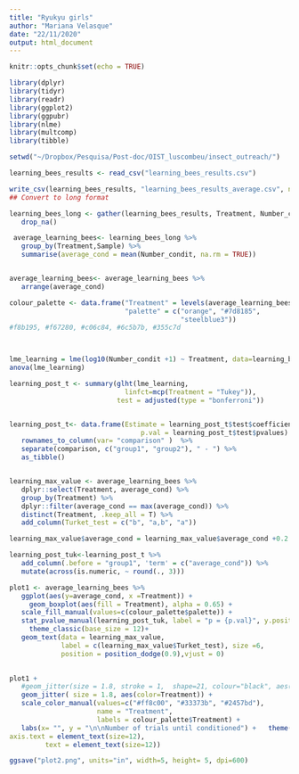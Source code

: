 ```yaml
---
title: "Ryukyu girls"
author: "Mariana Velasque"
date: "22/11/2020"
output: html_document
---
```


```r
knitr::opts_chunk$set(echo = TRUE)
```

```r
library(dplyr)
library(tidyr)
library(readr)
library(ggplot2)
library(ggpubr)
library(nlme)
library(multcomp)
library(tibble)

setwd("~/Dropbox/Pesquisa/Post-doc/OIST_luscombeu/insect_outreach/")
```

```r

learning_bees_results <- read_csv("learning_bees_results.csv") 

write_csv(learning_bees_results, "learning_bees_results_average.csv", na = "NA",  quote_escape = "double",)
## Convert to long format

learning_bees_long <- gather(learning_bees_results, Treatment, Number_condit, Dopamine:Caffeine, factor_key=TRUE)%>%
   drop_na() 

 average_learning_bees<- learning_bees_long %>%
   group_by(Treatment,Sample) %>%
   summarise(average_cond = mean(Number_condit, na.rm = TRUE)) 


average_learning_bees<- average_learning_bees %>%
   arrange(average_cond)

colour_palette <- data.frame("Treatment" = levels(average_learning_bees$Treatment),
                             "palette" = c("orange", "#7d8185", 
                                           "steelblue3"))
#f8b195, #f67280, #c06c84, #6c5b7b, #355c7d



lme_learning = lme(log10(Number_condit +1) ~ Treatment, data=learning_bees_long, random = ~1|Sample)
anova(lme_learning)

learning_post_t <- summary(glht(lme_learning, 
                             linfct=mcp(Treatment = "Tukey")), 
                           test = adjusted(type = "bonferroni"))


learning_post_t<- data.frame(Estimate = learning_post_t$test$coefficients, 
                                 p.val = learning_post_t$test$pvalues) %>%
   rownames_to_column(var= "comparison" )  %>%
   separate(comparison, c("group1", "group2"), " - ") %>%
   as_tibble() 


learning_max_value <- average_learning_bees %>%
   dplyr::select(Treatment, average_cond) %>%
   group_by(Treatment) %>%
   dplyr::filter(average_cond == max(average_cond)) %>%
   distinct(Treatment, .keep_all = T) %>%
   add_column(Turket_test = c("b", "a,b", "a"))

learning_max_value$average_cond = learning_max_value$average_cond +0.2

learning_post_tuk<-learning_post_t %>%
   add_column(.before = "group1", 'term' = c("average_cond")) %>% 
   mutate(across(is.numeric, ~ round(., 3)))

plot1 <- average_learning_bees %>%
   ggplot(aes(y=average_cond, x =Treatment)) + 
     geom_boxplot(aes(fill = Treatment), alpha = 0.65) +
   scale_fill_manual(values=c(colour_palette$palette)) +
   stat_pvalue_manual(learning_post_tuk, label = "p = {p.val}", y.position = (learning_max_value$average_cond+2)) +
     theme_classic(base_size = 12)+
   geom_text(data = learning_max_value,
             label = c(learning_max_value$Turket_test), size =6, 
             position = position_dodge(0.9),vjust = 0)

   
plot1 + 
   #geom_jitter(size = 1.8, stroke = 1,  shape=21, colour="black", aes(color=Treatment)) +
   geom_jitter( size = 1.8, aes(color=Treatment)) +
   scale_color_manual(values=c("#ff8c00", "#33373b", "#2457bd"),
                      name = "Treatment",
                      labels = colour_palette$Treatment) +
   labs(x= "", y = "\n\nNumber of trials until conditioned") +   theme(legend.position = "none", 
axis.text = element_text(size=12),
         text = element_text(size=12))

ggsave("plot2.png", units="in", width=5, height= 5, dpi=600)

```